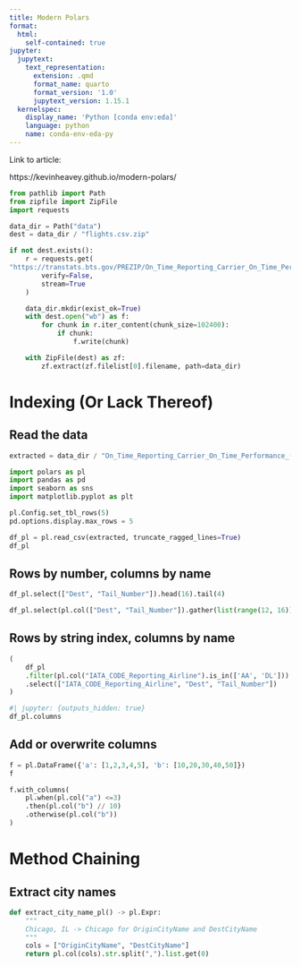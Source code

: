 ```yaml
---
title: Modern Polars
format:
  html:
    self-contained: true
jupyter:
  jupytext:
    text_representation:
      extension: .qmd
      format_name: quarto
      format_version: '1.0'
      jupytext_version: 1.15.1
  kernelspec:
    display_name: 'Python [conda env:eda]'
    language: python
    name: conda-env-eda-py
---
```


Link to article:

https://kevinheavey.github.io/modern-polars/

```python
from pathlib import Path
from zipfile import ZipFile
import requests
```

```python
data_dir = Path("data")
dest = data_dir / "flights.csv.zip"
```

```python
if not dest.exists():
    r = requests.get(
"https://transtats.bts.gov/PREZIP/On_Time_Reporting_Carrier_On_Time_Performance_1987_present_2022_1.zip",
        verify=False,
        stream=True
    )

    data_dir.mkdir(exist_ok=True)
    with dest.open("wb") as f:
        for chunk in r.iter_content(chunk_size=102400):
            if chunk:
                f.write(chunk)

    with ZipFile(dest) as zf:
        zf.extract(zf.filelist[0].filename, path=data_dir)
```

# Indexing (Or Lack Thereof)

## Read the data

```python
extracted = data_dir / "On_Time_Reporting_Carrier_On_Time_Performance_(1987_present)_2022_1.csv"
```

```python
import polars as pl
import pandas as pd
import seaborn as sns
import matplotlib.pyplot as plt

pl.Config.set_tbl_rows(5)
pd.options.display.max_rows = 5
```

```python
df_pl = pl.read_csv(extracted, truncate_ragged_lines=True)
df_pl
```

## Rows by number, columns by name

```python
df_pl.select(["Dest", "Tail_Number"]).head(16).tail(4)
```

```python
df_pl.select(pl.col(["Dest", "Tail_Number"]).gather(list(range(12, 16))))
```

## Rows by string index, columns by name

```python
(
    df_pl
    .filter(pl.col("IATA_CODE_Reporting_Airline").is_in(['AA', 'DL']))
    .select(["IATA_CODE_Reporting_Airline", "Dest", "Tail_Number"])
)
```

```python
#| jupyter: {outputs_hidden: true}
df_pl.columns
```

## Add or overwrite columns

```python
f = pl.DataFrame({'a': [1,2,3,4,5], 'b': [10,20,30,40,50]})
f
```

```python
f.with_columns(
    pl.when(pl.col("a") <=3)
    .then(pl.col("b") // 10)
    .otherwise(pl.col("b"))
)
```

# Method Chaining

## Extract city names

```python
def extract_city_name_pl() -> pl.Expr:
    """
    Chicago, IL -> Chicago for OriginCityName and DestCityName
    """
    cols = ["OriginCityName", "DestCityName"]
    return pl.col(cols).str.split(",").list.get(0)
```

